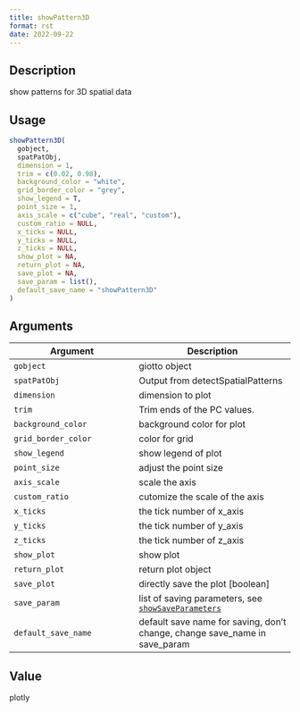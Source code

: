 ```yaml
--- 
title: showPattern3D 
format: rst 
date: 2022-09-22 
--- 
```


## Description

show patterns for 3D spatial data


## Usage

```r
showPattern3D(
  gobject,
  spatPatObj,
  dimension = 1,
  trim = c(0.02, 0.98),
  background_color = "white",
  grid_border_color = "grey",
  show_legend = T,
  point_size = 1,
  axis_scale = c("cube", "real", "custom"),
  custom_ratio = NULL,
  x_ticks = NULL,
  y_ticks = NULL,
  z_ticks = NULL,
  show_plot = NA,
  return_plot = NA,
  save_plot = NA,
  save_param = list(),
  default_save_name = "showPattern3D"
)
```


## Arguments

Argument      |Description
------------- |----------------
`gobject`     |     giotto object
`spatPatObj`     |     Output from detectSpatialPatterns
`dimension`     |     dimension to plot
`trim`     |     Trim ends of the PC values.
`background_color`     |     background color for plot
`grid_border_color`     |     color for grid
`show_legend`     |     show legend of plot
`point_size`     |     adjust the point size
`axis_scale`     |     scale the axis
`custom_ratio`     |     cutomize the scale of the axis
`x_ticks`     |     the tick number of x_axis
`y_ticks`     |     the tick number of y_axis
`z_ticks`     |     the tick number of z_axis
`show_plot`     |     show plot
`return_plot`     |     return plot object
`save_plot`     |     directly save the plot [boolean]
`save_param`     |     list of saving parameters, see [`showSaveParameters`](#showsaveparameters)
`default_save_name`     |     default save name for saving, don't change, change save_name in save_param


## Value

plotly



